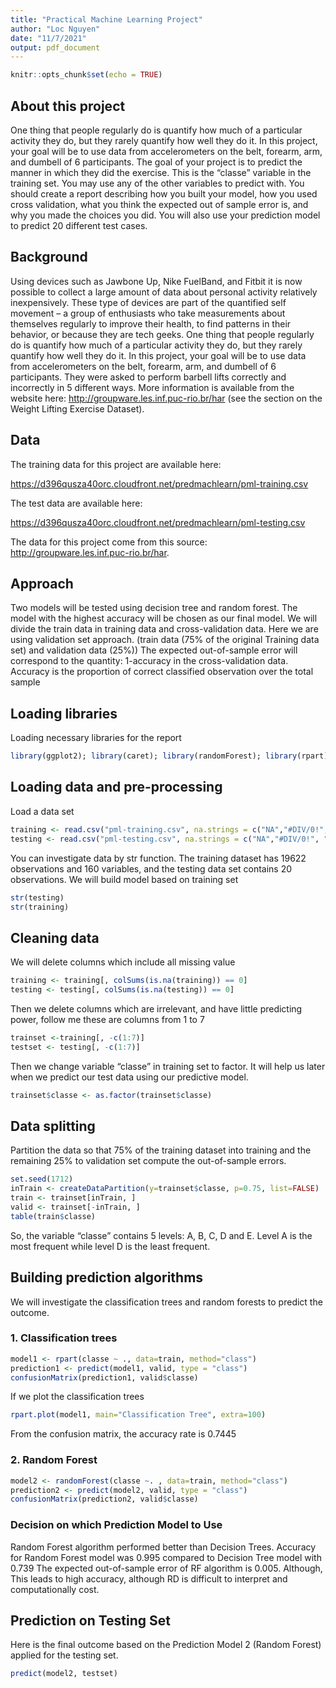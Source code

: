 ```yaml
---
title: "Practical Machine Learning Project"
author: "Loc Nguyen"
date: "11/7/2021"
output: pdf_document
---
```


```r
knitr::opts_chunk$set(echo = TRUE)
```

## About this project

One thing that people regularly do is quantify how  much of a particular activity they do, but they rarely quantify how well they do it. In this project, your goal will be to use data from accelerometers on the belt, forearm, arm, and dumbell of 6 participants.
The goal of your project is to predict the manner in which they did the exercise. This is the "classe" variable in the training set. You may use any of the other variables to predict with. You should create a report describing how you built your model, how you used cross validation, what you think the expected out of sample error is, and why you made the choices you did. You will also use your prediction model to predict 20 different test cases.

## Background
Using devices such as Jawbone Up, Nike FuelBand, and Fitbit it is now possible to collect a large amount of data about personal activity relatively inexpensively. These type of devices are part of the quantified self movement – a group of enthusiasts who take measurements about themselves regularly to improve their health, to find patterns in their behavior, or because they are tech geeks. One thing that people regularly do is quantify how much of a particular activity they do, but they rarely quantify how well they do it. In this project, your goal will be to use data from accelerometers on the belt, forearm, arm, and dumbell of 6 participants. They were asked to perform barbell lifts correctly and incorrectly in 5 different ways. More information is available from the website here: <http://groupware.les.inf.puc-rio.br/har> (see the section on the Weight Lifting Exercise Dataset). 

## Data
The training data for this project are available here: 

<https://d396qusza40orc.cloudfront.net/predmachlearn/pml-training.csv>

The test data are available here:

<https://d396qusza40orc.cloudfront.net/predmachlearn/pml-testing.csv>

The data for this project come from this source: <http://groupware.les.inf.puc-rio.br/har>.  

## Approach
Two models will be tested using decision tree and random forest. The model with the highest accuracy will be chosen as our final model. We will divide the train data in training data and cross-validation data. Here we are using validation set approach. (train data (75% of the original Training data set) and validation data (25%))
The expected out-of-sample error will correspond to the quantity: 1-accuracy in the cross-validation data. Accuracy is the proportion of correct classified observation over the total sample


## Loading libraries

Loading necessary libraries for the report

```r
library(ggplot2); library(caret); library(randomForest); library(rpart); library(rpart.plot)
```

## Loading data and pre-processing
Load a data set
```r
training <- read.csv("pml-training.csv", na.strings = c("NA","#DIV/0!", ""))
testing <- read.csv("pml-testing.csv", na.strings = c("NA","#DIV/0!", ""))

```
You can investigate data by str function. The training dataset has 19622 observations and 160 variables, and the testing data set contains 20 observations. We will build model based on training set
```r
str(testing)
str(training)
```

## Cleaning data
We will delete columns which include all missing value
```r
training <- training[, colSums(is.na(training)) == 0]
testing <- testing[, colSums(is.na(testing)) == 0]
```

Then we delete columns which are irrelevant, and have little predicting power, follow me these are columns from 1 to 7
```r
trainset <-training[, -c(1:7)]
testset <- testing[, -c(1:7)]
```

Then we change variable "classe" in training set to factor.  It will help us later when we predict our test data using our predictive model.
```r
trainset$classe <- as.factor(trainset$classe)
```
## Data splitting
Partition the data so that 75% of the training dataset into training and the remaining 25% to validation set compute the out-of-sample errors.
```r
set.seed(1712)
inTrain <- createDataPartition(y=trainset$classe, p=0.75, list=FALSE)
train <- trainset[inTrain, ] 
valid <- trainset[-inTrain, ]
table(train$classe)
```
So, the variable "classe" contains 5 levels: A, B, C, D and E. Level A is the most frequent while level D is the least frequent.

## Building prediction algorithms
We will investigate the classification trees and random forests to predict the outcome.  

### 1. Classification trees
```r
model1 <- rpart(classe ~ ., data=train, method="class")
prediction1 <- predict(model1, valid, type = "class")
confusionMatrix(prediction1, valid$classe)
```
If we plot the classification trees
```r
rpart.plot(model1, main="Classification Tree", extra=100)

```
From the confusion matrix, the accuracy rate is 0.7445

### 2. Random Forest
```r
model2 <- randomForest(classe ~. , data=train, method="class")
prediction2 <- predict(model2, valid, type = "class")
confusionMatrix(prediction2, valid$classe)
```

### Decision on which Prediction Model to Use
Random Forest algorithm performed better than Decision Trees. Accuracy for Random Forest model was 0.995 compared to Decision Tree model with 0.739 The expected out-of-sample error of RF algorithm is 0.005. Although, This leads to high accuracy, although RD is difficult to interpret and computationally cost.

## Prediction on Testing Set
Here is the final outcome based on the Prediction Model 2 (Random Forest) applied for the testing set.

```r
predict(model2, testset)
```
